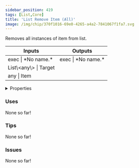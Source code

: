 ```yaml
---
sidebar_position: 419
tags: [List,Core]
title: 'List Remove Item (All)'
image: /img/chip/370f1016-69e0-4265-a4a2-7841067f1fa7.svg
---
```


Removes all instances of item from list.



<IChip uuid="370f1016-69e0-4265-a4a2-7841067f1fa7"/>

<table><thead><tr><th>Inputs</th><th>Outputs</th></tr></thead><tbody><tr><td>exec | *No name.*</td><td>exec | *No name.*</td></tr><tr><td>List\&lt;any\&gt; | Target</td><td /></tr><tr><td>any | Item</td><td /></tr></tbody></table>

<details>
  <summary>Properties</summary>
  <div>
    <div>
    <table>
      <tbody>
        <tr>
          <td>Is beta required?</td>
          <td>No</td>
        </tr>
        <tr>
          <td>Is chip a trolling risk?</td>
          <td>No</td>
        </tr>
        <tr>
          <td>Is chip a role assignment risk?</td>
          <td>No</td>
        </tr>
        <tr>
          <td>Chip UUID</td>
          <td>370f1016-69e0-4265-a4a2-7841067f1fa7</td>
        </tr>
        <tr>
          <td>Room availability</td>
          <td>Available everywhere</td>
        </tr>
      </tbody>
    </table>
    </div>
  </div>
</details>

### Uses

None so far!

### Tips

None so far!

### Issues

None so far!